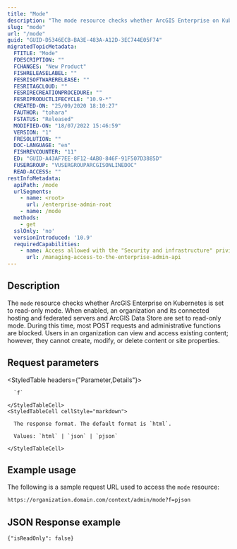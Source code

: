 ```yaml
---
title: "Mode"
description: "The mode resource checks whether ArcGIS Enterprise on Kubernetes is set to read-only mode."
slug: "mode"
url: "/mode"
guid: "GUID-D5346ECB-BA3E-483A-A12D-3EC744E05F74"
migratedTopicMetadata:
  FTITLE: "Mode"
  FDESCRIPTION: ""
  FCHANGES: "New Product"
  FISHRELEASELABEL: ""
  FESRISOFTWARERELEASE: ""
  FESRITAGCLOUD: ""
  FESRIRECREATIONPROCEDURE: ""
  FESRIPRODUCTLIFECYCLE: "10.9-*"
  CREATED-ON: "25/09/2020 18:10:27"
  FAUTHOR: "tohara"
  FSTATUS: "Released"
  MODIFIED-ON: "18/07/2022 15:46:59"
  VERSION: "1"
  FRESOLUTION: ""
  DOC-LANGUAGE: "en"
  FISHREVCOUNTER: "11"
  ED: "GUID-A43AF7EE-8F12-4AB0-846F-91F507D3885D"
  FUSERGROUP: "VUSERGROUPARCGISONLINEDOC"
  READ-ACCESS: ""
restInfoMetadata:
  apiPath: /mode
  urlSegments:
    - name: <root>
      url: /enterprise-admin-root
    - name: /mode
  methods:
    - get
  sslOnly: 'no'
  versionIntroduced: '10.9'
  requiredCapabilities:
    - name: Access allowed with the "Security and infrastructure" privilege
      url: /managing-access-to-the-enterprise-admin-api
---
```


## Description

The `mode` resource checks whether ArcGIS Enterprise on Kubernetes is set to read-only mode. When enabled, an organization and its connected hosting and federated servers and ArcGIS Data Store are set to read-only mode. During this time, most POST requests and administrative functions are blocked. Users in an organization can view and access existing content; however, they cannot create, modify, or delete content or site properties.


## Request parameters

<StyledTable headers={"Parameter,Details"}>
  <StyledTableRow>
    <StyledTableCell cellStyle="markdown">

      `f` 

    </StyledTableCell>
    <StyledTableCell cellStyle="markdown">

      The response format. The default format is `html`.

      Values: `html` | `json` | `pjson`

    </StyledTableCell>
  </StyledTableRow>
</StyledTable>


## Example usage

The following is a sample request URL used to access the `mode` resource:

```markdown
https://organization.domain.com/context/admin/mode?f=pjson
```

## JSON Response example

```other
{"isReadOnly": false}
```